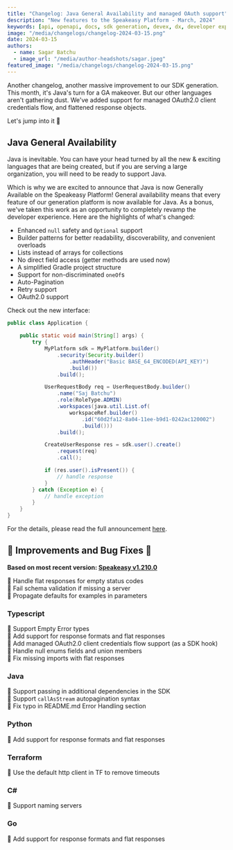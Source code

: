 ```yaml
---
title: "Changelog: Java General Availability and managed OAuth support"
description: "New features to the Speakeasy Platform - March, 2024"
keywords: [api, openapi, docs, sdk generation, devex, dx, developer experience]
image: "/media/changelogs/changelog-2024-03-15.png"
date: 2024-03-15
authors:
  - name: Sagar Batchu
  - image_url: "/media/author-headshots/sagar.jpeg"
featured_image: "/media/changelogs/changelog-2024-03-15.png"
---
```


Another changelog, another massive improvement to our SDK generation. This month, it's Java's turn for a GA makeover. But our other languages aren't gathering dust. We've added support for managed OAuth2.0 client credentials flow, and flattened response objects.

Let's jump into it 🚀

## Java General Availability

Java is inevitable. You can have your head turned by all the new & exciting languages that are being created, but if you are serving a large organization, you will need to be ready to support Java.

Which is why we are excited to announce that Java is now Generally Available on the Speakeasy Platform! General availability means that every feature of our generation platform is now available for Java. As a bonus, we've taken this work as an opportunity to completely revamp the developer experience. Here are the highlights of what's changed: 

- Enhanced `null` safety and `Optional` support
- Builder patterns for better readability, discoverability, and convenient overloads
- Lists instead of arrays for collections
- No direct field access (getter methods are used now)
- A simplified Gradle project structure
- Support for non-discriminated `oneOf`s
- Auto-Pagination
- Retry support
- OAuth2.0 support

Check out the new interface:
  
```java
public class Application {

    public static void main(String[] args) {
        try {
            MyPlatform sdk = MyPlatform.builder()
                .security(Security.builder()
                    .authHeader("Basic BASE_64_ENCODED(API_KEY)")
                    .build())
                .build();

            UserRequestBody req = UserRequestBody.builder()
                .name("Saj Batchu")
                .role(RoleType.ADMIN)
                .workspaces(java.util.List.of(
                    workspaceRef.builder()
                        .id("60d2fa12-8a04-11ee-b9d1-0242ac120002")
                        .build()))
                .build();

            CreateUserResponse res = sdk.user().create()
                .request(req)
                .call();

            if (res.user().isPresent()) {
                // handle response
            }
        } catch (Exception e) {
            // handle exception
        }
    }
}
```

For the details, please read the full announcement [here](/post/release-java-ga).

## 🚢 Improvements and Bug Fixes 🐛

**Based on most recent version: [Speakeasy v1.210.0](https://github.com/speakeasy-api/speakeasy/releases/tag/v1.210.0)**

🚢 Handle flat responses for empty status codes \
🚢 Fail schema validation if missing a server \
🚢 Propagate defaults for examples in parameters

### Typescript

🚢 Support Empty Error types \
🚢 Add support for response formats and flat responses \
🚢 Add managed OAuth2.0 client credentials flow support (as a SDK hook) \
🚢 Handle null enums fields and union members \
🐛 Fix missing imports with flat responses

### Java

🚢 Support passing in additional dependencies in the SDK \
🚢 Support `callAsStream` autopagination syntax \
🐛 Fix typo in README.md Error Handling section

### Python

🚢 Add support for response formats and flat responses

### Terraform

🚢 Use the default http client in TF to remove timeouts

### C#

🚢  Support naming servers

### Go

🚢  Add support for response formats and flat responses





